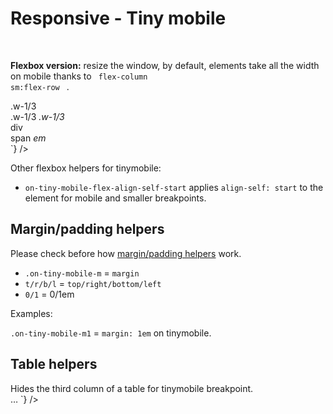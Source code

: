 

<Meta title={getTitle(__filename)} />

# Responsive - Tiny mobile

<br />

<strong>Flexbox version:</strong> resize the window, by default, elements take all the width on mobile thanks to <code>
    flex-column sm:flex-row
</code>
.

<div class="flex flex-justify-space-between mb-8 flex-column sm:flex-row">
  <div class="w-1/2 flex-align-self-center">
    <div class="flex flex-justify-space-between flex-column sm:flex-row border color-global-light">
      <div class="bg-primary p-4 w-1/3">.w-1/3</div>
      <span class="bg-primary p-4 w-1/3">.w-1/3</span>
      <em class="bg-primary p-4 w-1/3">.w-1/3</em>
    </div>
  </div>
  <div class="w-1/2 flex-align-self-center">
<Source
  language='html'
  light
  format
  code={`
<div className="flex flex-justify-space-between flex-column sm:flex-row">
  <div className="w-1/3">div</div>
  <span className="w-1/3">span</span>
  <em className="w-1/3">em</em>
</div>
`}
/>

  </div>
</div>

Other flexbox helpers for tinymobile:

-   <code>on-tiny-mobile-flex-align-self-start</code> applies <code>align-self: start</code> to the element for mobile and
    smaller breakpoints.

## Margin/padding helpers

Please check before how <a href="?path=/docs/front-end-helpers-margin-padding--page">margin/padding helpers</a> work.

-   <code>.on-tiny-mobile-m</code> = <code>margin</code>
-   <code>t/r/b/l</code> = <code>top/right/bottom/left</code>
-   <code>0/1</code> = 0/1em

Examples:

<div class="flex flex-justify-space-between mb-8 flex-column md:flex-row">
    <div class="w-1/2 mb-4 md:mb-0 border">
        <div class="on-tiny-mobile-pl1 on-tiny-mobile-pr1 m-4 sm:m-0 bg-primary">
            <code>.on-tiny-mobile-m1</code> = <code>margin: 1em</code> <span class="color-white">on tinymobile</span>.
        </div>
    </div>
</div>

## Table helpers

<div class="flex flex-justify-space-between mb-8 flex-column md:flex-row">
  <div class="w-1/2 flex-align-self-center">
	Hides the third column of a table for tinymobile breakpoint.
  </div>
  <div class="w-1/2">
<Source
  language='html'
  light
  format
  code={`
<table className="on-tiny-mobile-hide-td3">…
`}
/>

  </div>
</div>
